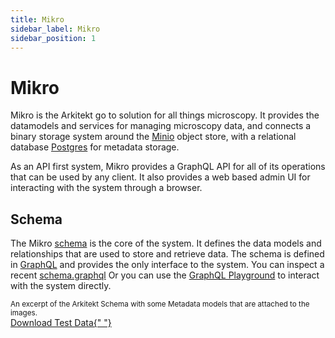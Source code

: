 ```yaml
---
title: Mikro
sidebar_label: Mikro
sidebar_position: 1
---
```



# Mikro

Mikro is the Arkitekt go to solution for all things microscopy. It provides
the datamodels and services for managing microscopy data, and connects a binary
storage system around the [Minio](https://min.io/) object store, with a relational
database [Postgres](https://postgressql.org) for metadata storage.

As an API first system, Mikro provides a GraphQL API for all of its operations that
can be used by any client. It also provides a web based admin UI for interacting with
the system through a browser.

## Schema

The Mikro [schema](docs/features/graphql#schema) is the core of the system. It defines the data models and relationships
that are used to store and retrieve data. The schema is defined in [GraphQL](https://graphql.org)
and provides the only interface to the system. You can inspect a recent [schema.graphql](/schema.graphql)
Or you can use the [GraphQL Playground](http://localhost:8020/graphql) to interact with the system
directly.

<div className="mt-2 p-6 w-full">
<Image img={schema} />

<div className="text-gray-400 mb-2">
<small>An excerpt of the Arkitekt Schema with some Metadata models that are attached to the images.</small>
</div>
</div>

<a href="https://downloads.openmicroscopy.org/images/Leica-LIF/imagesc-30856/20191025%20Test%20FRET%20585.%20423,%20426.lif">
  Download Test Data{" "}
</a>
